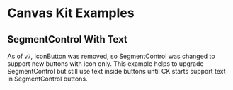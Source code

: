 
<Meta title="Examples/SegmentControl With Text/React" />

# Canvas Kit Examples

## SegmentControl With Text

As of `v7`, IconButton was removed, so SegmentControl was changed to support new buttons with
icon only. This example helps to upgrade SegmentControl but still use text inside buttons until CK
starts support text in SegmentControl buttons.

<ExampleCodeBlock code={Basic} />
